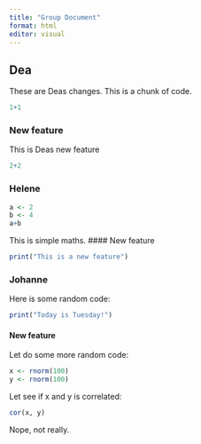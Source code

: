 ```yaml
---
title: "Group Document"
format: html
editor: visual
---
```


## Dea

These are Deas changes. This is a chunk of code.

```r
1+1
```

### New feature

This is Deas new feature
```r
2+2
```


### Helene

```r
a <- 2
b <- 4
a+b
```

This is simple maths.
#### New feature
```r
print("This is a new feature")
```

### Johanne

Here is some random code:

```r
print("Today is Tuesday!")
```

#### New feature

Let do some more random code:

```r
x <- rnorm(100)
y <- rnorm(100)
```

Let see if x and y is correlated:

```r
cor(x, y)
```

Nope, not really.
